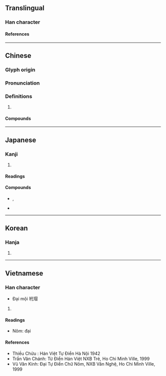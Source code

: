 {{character info/new}}
==Translingual==

===Han character===
{{Han char|rn=96|rad=玉|as=05|sn=9|four=13140|canj=MGOIP|ids=⿰𤣩代}}

====References====
{{Han ref|kx=0728.240|dkj=20889|dj=1140.210|hdz=21107.040|uh=73B3}}

----

==Chinese==
{{zh-forms|alt=瑇}}

===Glyph origin===
{{Han etym}}

===Pronunciation===
{{zh-pron
|m=dài
|m-s=
|c=doi6
|c-t=
|g=
|h=pfs=
|j=
|mb=
|md=dâi
|mn=tāi
|mn-t=dai3
|w=3de
|x=
|mc=y
|oc=y
|cat=n
}}

===Definitions===
{{zh-hanzi}}

# {{zh-short|玳瑁}}

====Compounds====
{{zh-der|玳瑁筵|玳瑁|玳瑁梁|玳梁}}

----

==Japanese==

===Kanji===
{{ja-kanji|grade=|rs=玉05}}

# {{defn|lang=ja|sort=玉05}}

====Readings====
{{ja-readings
|goon=だい, どく
|kanon=たい, とく
}}

====Compounds====
* {{ja-r|玳%皮盞|^たい%ひさん|rom=-}}, {{ja-r|玳%玻盞|^たい%ひさん}}
* {{ja-r|玳瑁|タイマイ}}

----

==Korean==

===Hanja===
{{ko-hanja|hangeul=대|eumhun=|rv=dae|mr=tae|y=tay}}

# {{defn|lang=ko|sort=玉05}}

----

==Vietnamese==

===Han character===
{{vi-hantu|đại|rs=玉05}}

* Đại mội 玳瑁

# {{defn|lang=vi|sort=玉05}}

====Readings====
* Nôm: đại

====References====
* Thiều Chửu : Hán Việt Tự Điển Hà Nội 1942
* Trần Văn Chánh: Từ Điển Hán Việt NXB Trẻ, Ho Chi Minh Ville, 1999
* Vũ Văn Kính: Đại Tự Điển Chữ Nôm, NXB Văn Nghệ, Ho Chi Minh Ville, 1999